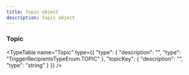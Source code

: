 ```yaml
---
title: Topic object
description: Topic object
---
```


### Topic

<TypeTable name="Topic" type={{
  "type": {
    "description": "",
    "type": "TriggerRecipientsTypeEnum.TOPIC"
  },
  "topicKey": {
    "description": "",
    "type": "string"
  }
}} />
